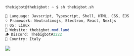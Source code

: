 ```zsh
thebigbot@thebigbot: ~ $ sh thebigbot.sh
```

```csharp
🎏 Language: Javscript, Typescript, Shell, HTML, CSS, EJS
💡 Framework: Neutralinojs, Electron, React, Nextjs
🐧 OS: Linux
💎 Website: thebigbot.mod.land
🪵 Discord: Thebigbot#2222 
🤌 Country: Italy
```

![](https://raw.githubusercontent.com/vshymanskyy/StandWithUkraine/main/badges/StandWithUkraine.svg)
